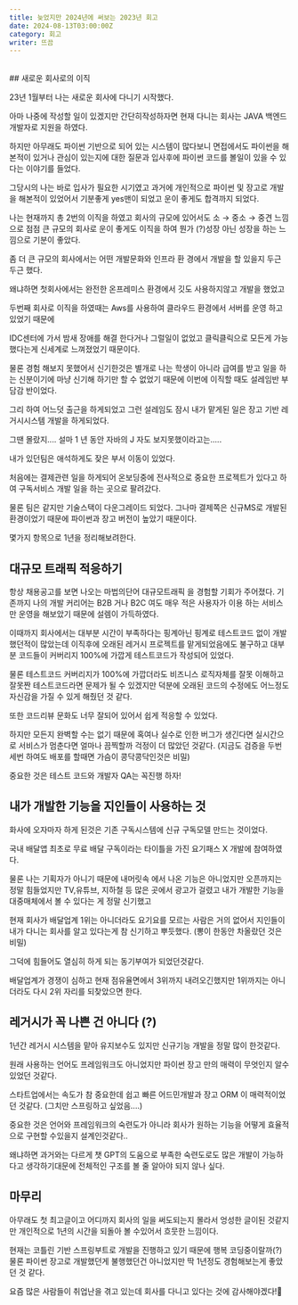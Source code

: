 ```yaml
---
title: 늦었지만 2024년에 써보는 2023년 회고
date: 2024-08-13T03:00:00Z
category: 회고
writer: 뜨끔
---
```


<br/>
## 새로운 회사로의 이직

23년 1월부터 나는 새로운 회사에 다니기 시작했다.

아마 나중에 작성할 일이 있겠지만 간단히작성하자면 현재 다니는 회사는 JAVA 백엔드개발자로 지원을 하였다.

하지만 아무래도 파이썬 기반으로 되어 있는 시스템이 많다보니 면접에서도 파이썬을 해본적이 있거나 관심이 있는지에 대한 질문과 입사후에 파이썬 코드를 볼일이 있을 수 있다는 이야기를 들었다.

그당시의 나는 바로 입사가 필요한 시기였고 과거에 개인적으로 파이썬 및 장고로 개발을 해본적이 있었어서 기분좋게 yes맨이 되었고 운이 좋게도 합격까지 되었다.

나는 현재까지 총 2번의 이직을 하였고 회사의 규모에 있어서도 소 → 중소 → 중견 느낌으로 점점 큰 규모의 회사로 운이 좋게도 이직을 하여 뭔가 (?)성장 아닌 성장을 하는 느낌으로 기분이 좋았다.

좀 더 큰 규모의 회사에서는 어떤 개발문화와 인프라 환 경에서 개발을 할 있을지 두근 두근 했다.

왜냐하면 첫회사에서는 완전한 온프레미스 환경에서 깃도 사용하지않고 개발을 했었고

두번째 회사로 이직을 하였때는 Aws를 사용하여 클라우드 환경에서 서버를 운영 하고 있었기 때문에

IDC센터에 가서 밤새 장애를 해결 한다거나 그럴일이 없었고 클릭클릭으로 모든게 가능했다는게 신세계로 느껴졌었기 때문이다.

물론 경험 해보지 못했어서 신기한것은 별개로 나는 학생이 아니라 급여를 받고 일을 하는 신분이기에 마냥 신기해 하기만 할 수 없었기 때문에 이번에 이직할 때도 설레임반 부담감 반이었다.

그리 하여 어느덧 출근을 하게되었고 그런 설레임도 잠시 내가 맡게된 일은 장고 기반 레거시시스템 개발을 하게되었다.

그땐 몰랐지.... 설마 1 년 동안 자바의 J 자도 보지못했이라고는.....

내가 있던팀은 애석하게도 잦은 부서 이동이 있었다.

처음에는 결제관련 일을 하게되어 온보딩중에 전사적으로 중요한 프로젝트가 있다고 하여 구독서비스 개발 일을 하는 곳으로 팔려갔다.

물론 팀은 같지만 기술스택이 다운그레이드 되었다. 그나마 결제쪽은 신규MS로 개발된 환경이었기 때문에 파이썬과 장고 버전이 높았기 때문이다.

몇가지 항목으로 1년을 정리해보려한다.

## 대규모 트래픽 적응하기

항상 채용공고를 보면 나오는 마법의단어 대규모트래픽 을 경험할 기회가 주어졌다. 기존까지 나의 개발 커리어는
B2B 거나 B2C 여도 매우 적은 사용자가 이용 하는 서비스만 운영을 해보았기 때문에 설렘이 가득하였다.

이때까지 회사에서는 대부분 시간이 부족하다는 핑계아닌 핑계로 테스트코드 없이 개발했던적이 많았는데 이직후에 오래된 레거시 프로젝트를 맡게되었음에도 불구하고 대부분 코드들이 커버리지 100%에 가깝게 테스트코드가 작성되어 있었다.

물론 테스트코드 커버리지가 100%에 가깝더라도 비즈니스 로직자체를 잘못 이해하고 잘못짠 테스트코드라면 문제가 될 수 있겠지만 덕분에 오래된 코드의 수정에도 어느정도 자신감을 가질 수 있게 해줬던 것 같다.

또한 코드리뷰 문화도 너무 잘되어 있어서 쉽게 적응할 수 있었다.

하지만 모든지 완벽할 수는 없기 때문에 혹여나 실수로 인한 버그가 생긴다면 실시간으로 서비스가 멈춘다면 얼마나 끔찍할까 걱정이 더 많았던 것같다. (지금도 검증을 두번 세번 하여도 배포를 할때면 가슴이 콩닥콩닥인것은 비밀)

중요한 것은 테스트 코드와 개발자 QA는 꼭진행 하자!


## 내가 개발한 기능을 지인들이 사용하는 것
화사에 오자마자 하게 된것은 기존 구독시스템에 신규 구독모델 만드는 것이었다.

<CaptionedImage
    src="/posts/회고/늦었지만_2024년에_써보는_2023년_회고/요기패스x.jpg"
    alt="요기패스X"
    caption="(위대한 상상 공식홈페이지에서 가져옴)"
/>

국내 배달앱 최초로 무료 배달 구독이라는 타이틀을 가진 요기패스 X 개발에 참여하였다.

물론 나는 기획자가 아니기 때문에 내머릿속 에서 나온 기능은 아니었지만 오픈까지는 정말 힘들었지만 TV,유튜브, 지하철 등 많은 곳에서 광고가 걸렸고 내가 개발한 기능을 대중매체에서 볼 수 있다는 게 정말 신기했고

현재 회사가 배달업계 1위는 아니더라도 요기요를 모르는 사람은 거의 없어서 지인들이 내가 다니는 회사를 알고 있다는게 참 신기하고 뿌듯했다. (뽕이 한동안 차올랐던 것은 비밀)

그덕에 힘들어도 열심히 하게 되는 동기부여가 되었던것같다.

배달업계가 경쟁이 심하고 현재 점유율면에서 3위까지 내려오긴했지만 1위까지는 아니더라도 다시 2위 자리를 되찾았으면 한다.
<CaptionedImage
    src="/common/pepe/pepe_sad.jpg"
    alt="우는페페"
    width={300}
    height={300}
/>


## 레거시가 꼭 나쁜 건 아니다 (?)
1년간 레거시 시스템을 맡아 유지보수도 있지만 신규기능 개발을 정말 많이 한것같다.

원래 사용하는 언어도 프레임워크도 아니었지만 파이썬 장고 만의 매력이 무엇인지 알수있었던 것같다.

스타트업에서는 속도가 참 중요한데 쉽고 빠른 어드민개발과 장고 ORM 이 매력적이었던 것같다. (그치만 스프링하고 싶었음....)

중요한 것은 언어와 프레임워크의 숙련도가 아니라 회사가 원하는 기능을 어떻게 효율적으로 구현할 수있을지 설계인것같다..

왜냐하면 과거와는 다르게 챗 GPT의 도움으로 부족한 숙련도로도 많은 개발이 가능하다고 생각하기대문에 전체적인 구조를 볼 줄 알아야 되지 않나 싶다.


## 마무리
아무래도 첫 최고글이고 어디까지 회사의 일을 써도되는지 몰라서 엉성한 글이된 것같지만 개인적으로 1년의 시간을 되돌아 볼 수있어서 흐뭇한 느낌이다.

현재는 코틀린 기반 스프링부트로 개발을 진행하고 있기 때문에 행복 코딩중이랄까(?) 물론 파이썬 장고로 개발했던게 불행했던건 아니었지만 딱 1년정도 경험해보는게 좋았던 것 같다.

요즘 많은 사람들이 취업난을 겪고 있는데 회사를 다니고 있다는 것에 감사해야겠다!🙏
